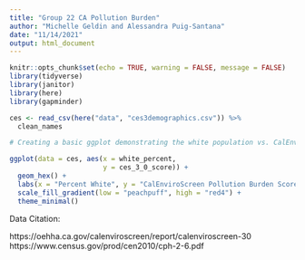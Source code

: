 ```yaml
---
title: "Group 22 CA Pollution Burden"
author: "Michelle Geldin and Alessandra Puig-Santana"
date: "11/14/2021"
output: html_document
---
```


```r
knitr::opts_chunk$set(echo = TRUE, warning = FALSE, message = FALSE)
library(tidyverse)
library(janitor)
library(here)
library(gapminder)
```

```r
ces <- read_csv(here("data", "ces3demographics.csv")) %>%
  clean_names
```

```r
# Creating a basic ggplot demonstrating the white population vs. CalEnviroScreen pollution burden score

ggplot(data = ces, aes(x = white_percent,
                       y = ces_3_0_score)) +
  geom_hex() +
  labs(x = "Percent White", y = "CalEnviroScreen Pollution Burden Score") +
  scale_fill_gradient(low = "peachpuff", high = "red4") +
  theme_minimal()
```
Data Citation:

https://oehha.ca.gov/calenviroscreen/report/calenviroscreen-30
https://www.census.gov/prod/cen2010/cph-2-6.pdf
